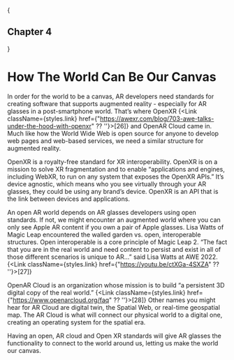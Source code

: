 
{<h2 className={styles.centerText}>Chapter 4</h2>}

# How The World Can Be Our Canvas

In order for the world to be a canvas, AR developers need standards for creating software that supports augmented reality - especially for AR glasses in a post-smartphone world. That’s where OpenXR {<Link className={styles.link} href={"https://awexr.com/blog/703-awe-talks-under-the-hood-with-openxr" ?? ''}>[26]</Link>} and OpenAR Cloud came in. Much like how the World Wide Web is open source for anyone to develop web pages and web-based services, we need a similar structure for augmented reality. 

OpenXR is a royalty-free standard for XR interoperability. OpenXR is on a mission to solve XR fragmentation and to enable “applications and engines, including WebXR, to run on any system that exposes the OpenXR APIs.” It’s device agnostic, which means who you see virtually through your AR glasses, they could be using any brand’s device. OpenXR is an API that is the link between devices and applications. 

An open AR world depends on AR glasses developers using open standards. If not, we might encounter an augmented world where you can only see Apple AR content if you own a pair of Apple glasses. Lisa Watts of Magic Leap encountered the walled garden vs. open, interoperable structures. Open interoperable is a core principle of Magic Leap 2. “The fact that you are in the real world and need content to persist and exist in all of those different scenarios is unique to AR…” said Lisa Watts at AWE 2022. {<Link className={styles.link} href={"https://youtu.be/ctXGa-4SXZA" ?? ''}>[27]</Link>}

OpenAR Cloud is an organization whose mission is to build “a persistent 3D digital copy of the real world.” {<Link className={styles.link} href={"https://www.openarcloud.org/faq" ?? ''}>[28]</Link>} Other names you might hear for AR Cloud are digital twin, the Spatial Web, or real-time geospatial map. The AR Cloud is what will connect our physical world to a digital one, creating an operating system for the spatial era. 

Having an open, AR cloud and Open XR standards will give AR glasses the functionality to connect to the world around us, letting us make the world our canvas. 

